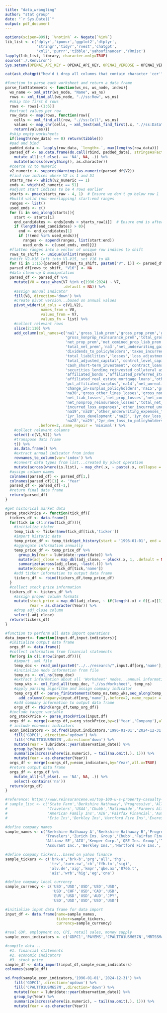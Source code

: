 ```yaml
---
title: "data_wrangling"
author: "stat group"
date: "`r Sys.Date()`"
output: pdf_document
---
```


```r
options(scipen=999); `%notin%` <- Negate(`%in%`)
lib_list <- c('dplyr','ipumsr','ggplot2','dtplyr',
              'stringr','tidyr','rvest','chatgpt',
              'xml2','purrr','tibble','yahoofinancer','YRmisc')
lapply(lib_list, library, character.only=TRUE)
source('./.Renviron')
Sys.setenv(OPENAI_API_KEY = OPENAI_API_KEY, OPENAI_VERBOSE = OPENAI_VERBOSE)
```

```r
cat(ask_chatgpt("how'd i drop all columns that contain character 'cer'"))
```

```r
#function to parse each worksheet and return a data frame
parse_finStatements <- function(ws_ns, ws_node, index){
  ws_name <- xml_attr(ws_node, "Name", ws_ns)
  rows <- xml_find_all(ws_node, ".//ss:Row", ws_ns)
  #skip the first 6 rows
  rows <- rows[-(1:6)]
  #extract values per row
  row_data <- map(rows, function(row){
    cells <- xml_find_all(row, ".//ss:Cell", ws_ns)
    values <- map_chr(cells, ~ xml_text(xml_find_first(.x, ".//ss:Data", ws_ns)))
    return(values)})
  #skip empty worksheets
  if(length(row_data) == 0) return(tibble())  
  #pad and bind
  padded_data <- lapply(row_data, `length<-`, max(lengths(row_data)))
  parsed_df <- as.data.frame(do.call(rbind, padded_data), stringsAsFactors = FALSE) %>%
    mutate_all(~if_else(. == 'NA', NA, .)) %>%
    mutate(across(everything(), as.character))
  #coerce V2 to numeric
  v2_numeric <- suppressWarnings(as.numeric(parsed_df$V2))
  #find row indices where V2 is 1 and 51
  starts_raw <- which(v2_numeric == 1)
  ends <- which(v2_numeric == 51)
  #adjust start indices to be 4 rows earlier
  starts <- pmax(starts_raw - 4, 1)  # Ensure we don't go below row 1
  #build valid (non-overlapping) start:end ranges
  ranges <- list()
  used_ends <- c()
  for (i in seq_along(starts)){
    start <- starts[i]
    end_candidates <- ends[ends > starts_raw[i]]  # Ensure end is after raw "1"
    if (length(end_candidates) > 0){
      end <- end_candidates[1]
      if (!(end %in% used_ends)){
        ranges <- append(ranges, list(start:end))
        used_ends <- c(used_ends, end)}}}
  #flatten ranges into a vector of unique row indices to shift
  rows_to_shift <- unique(unlist(ranges))
  #shift V2–V16 left into V1–V15, set V16 to NA
  for (i in 1:15){parsed_df[rows_to_shift, paste0("V", i)] <- parsed_df[rows_to_shift, paste0("V", i + 1)]}
  parsed_df[rows_to_shift, "V16"] <- NA
  #data clean-up & manipulation
  parsed_df <- parsed_df %>%
    mutate(V8 = case_when(V7 %in% c(1996:2024) ~ V7,
                          .default = NA)) %>%
    #assign annual indicator
    fill(V8,.direction='down') %>%
    #create pivot version...based on annual values
    pivot_wider(id_cols = c(V1,V2),
                names_from = V8,
                values_from = V7,
                values_fn = list) %>%
    #collect relevant rows
    slice(2:110) %>%
    add_column(col_names=c('na1','gross_liab_prem','gross_prop_prem','gross_comined_prop_liab_prem','gross_other_lines_prem',
                           'gross_nonprop_reinsurance_prem','total_gross_prem','na2','net_liab_prem',
                           'net_prop_prem','net_comined_prop_liab_prem','net_other_lines_prem','net_nonprop_reinsurance_prem',
                           'total_net_prem','na3','net_underwriting_gain','net_investment_gain','total_other_income',
                           'dividends_to_policyholders','taxes_incurred','net_income','na4','total_assets','na5','prem_incourse','prem_deferred','prem_accured',
                           'total_liabilities','losses','loss_adjustment_expenses','unearned_prem','capital_paid_up','policyholders_surplus','na6','net_cash_from_operations','na7',
                           'total_adjusted_capital','control_level_capital','na8','na9','na10','bonds','stocks','real_estate_mortgage_loans','real_estate',
                           'cash_short-term_investment','contract_loans','derivatives','other_invested_assets','receivable_securities',
                           'securities_lending_reinvested_collateral_assets','agg_write-ins','cash_invested_assets','na11',
                           'affiliated_bonds','affiliated_preferred_stocks','affiliated_common_stocks','na12','affiliated_short-term_investments',
                           'affiliated_real_estate_mortgage_loans','other_affiliated','total_affiliated','total_in-parent_investment','na13',
                           'pct_affiliated_surplus','na14','net_unrealized_capital','divdends_to_stockholders',
                           'change_in-surplus_policyholders','na15','gross_liab_losses','gross_prop_losses','gross_comined_prop_liab_losses',
                           'na30','gross_other_lines_losses','gross_nonprop_reinsurance_losses','total_losses','na16',
                           'net_liab_losses','net_prop_losses','net_comined_prop_liab_losses','net_other_lines_losses',
                           'net_nonprop_reinsurance_losses','total_net_losses','na17','na18','earned_prem','incurred_losses',
                           'incurred_loss_expenses','other_incurred_underwriting_expenses','net_underwriting_gain',
                           'na19','na20','other_underwriting_expenses_to_net_prem','na21','loss_ratio','na22','net_prem_to_policyholder_surplus','na23','na24',
                           '1yr_loss_development','na25','1yr_dev_loss_to_policyholders_surplus','na26','na27','2yr_loss_development',
                           'na28','na29','2yr_dev_loss_to_policyholders_surplus'),
               .before=2,.name_repair = 'minimal') %>%
    #collect relevant columns
    select(-c(V1,V2)) %>%
    #transpose data frame
    t() %>%
    as.data.frame() %>%
    #extract annual indicator from index
    rownames_to_column(var='index') %>%
    #convert data types from list...created by pivot operation
    mutate(across(where(is.list), ~ map_chr(.x, ~ paste(.x, collapse = ", "))))
  #assign column names
  colnames(parsed_df) <- parsed_df[1,]
  colnames(parsed_df)[1] <- 'Year'
  parsed_df <- parsed_df[-1,]
  #return final data frame
  return(parsed_df)
}
```

```r
#get historical market data
parse_stockPrice <- function(tick_df){
  tickers_df <- data.frame()
  for(tick in c(1:nrow(tick_df))){
    #initialize ticker
    temp_tick <- Ticker$new(tick_df[tick,'ticker'])
    #import historic data
    temp_price_df <- temp_tick$get_history(start = '1996-01-01', end = '2024-12-31', interval = '1d')[,c(1,7)]
    #aggregate information annually
    temp_price_df <- temp_price_df %>%
      group_by(Year = lubridate::year(date)) %>%
      mutate(adj_close = map_dbl(adj_close, ~ pluck(.x, 1, .default = NA_real_))) %>%
      summarize(across(adj_close, ~last(.))) %>%
      mutate(Company = tick_df[tick,'name'])
    #add ticker information to output data frame
    tickers_df <- rbind(tickers_df,temp_price_df)
  }
  #collect stock price information
  tickers_df <- tickers_df %>%
    #assign proper column formats
    mutate(stock_price = map_dbl(adj_close, ~ if(length(.x) > 0){.x[[1]]}else{NA_real_}),
           Year = as.character(Year)) %>%
    #drop adj_close column
    select(-adj_close)
  return(tickers_df)
}
```

```r
#function to perform all data import operations
data_import<- function(input.df,input.indicators){
  #initialize output data frame
  orgs_df <- data.frame()
  #collect information from financial statements
  for(org in c(1:nrow(input.df))){
    #import .xml file
    temp_doc <- read_xml(paste0("../../research/",input.df[org,'name'],".xml"))
    #initialize node information from file
    temp_ns <- xml_ns(temp_doc)
    #extract information about all 'Worksheet' nodes...annual information
    temp_wks <- xml_find_all(temp_doc, ".//ss:Worksheet", temp_ns)
    #apply parsing algorithm and assign company indicator
    temp_org_df <- parse_finStatements(temp_ns,temp_wks,seq_along(temp_wks)) %>%
      add_column(Company=input.df[org,'name'],.before=2,.name_repair = 'minimal')
    #add company information to output data frame
    orgs_df <- rbind(orgs_df,temp_org_df)}
  #include target variable
  org_stockPrice <- parse_stockPrice(input.df)
  orgs_df <- merge(x=orgs_df,y=org_stockPrice,by=c('Year','Company'),all.x=TRUE)
  # include economic indicators
  econ_indicators <- xd.fred(input.indicators,'1996-01-01','2024-12-31') %>%
    fill('GDPC1',.direction='updown') %>%
    fill('CPALTT01USM657N',.direction='down') %>%
    mutate(Year = lubridate::year(observation_date)) %>%
    group_by(Year) %>%
    summarize(across(where(is.numeric), ~ tail(na.omit(.), 1))) %>%
    mutate(Year = as.character(Year))
  orgs_df <- merge(x=orgs_df,y=econ_indicators,by='Year',all.x=TRUE)
  #return output data frame
  orgs_df <- orgs_df %>%
    mutate_all(~if_else(. == 'NA', NA, .)) %>%
    select(-contains('na'))
  return(orgs_df)
}
```

```r
#reference: https://www.reinsurancene.ws/top-100-u-s-property-casualty-insurance-companies/
# sample_list <- c('State Farm','Berkshire Hathaway','Progressive','Allstate','Liberty Mutual',
#                  'Travelers','USAA','Chubb','Nationwide','Farmers Alliance',
#                  'American Family Ins','AIG','Fairfax Financial','Auto-Owners Ins','Tokio Marine',
#                  'Erie Ins','Berkley Ins','Hartford Fire Ins','Everest Re','CNA')

#define company names
sample_names <- c('Berkshire Hathaway A','Berkshire Hathaway B','Progressive','Allstate','Hanover Ins. Group',
                  'Travelers','Zurich Ins. Group','Chubb','Fairfax Financial','Selective Ins. Group',
                  'Allianz SE','AIG','Kemper Corp.','QBE Ins. Group','Tokio Marine',
                  'Assurant Inc.','Berkley Ins.','Hartford Fire Ins.','Everest Re.','CNA')

#define company tickers...based on yahoo finance
sample_tickers <- c('brk-a','brk-b','prg','all','thg',
                    'trv','zurn.sw','cb','ffh.to','sigi',
                    'alv.de','aig','kmpr','qbe.ax','8766.t',
                    'aiz','wrb','hig','eg','cna')

#define company local currency
sample_currency <- c('USD','USD','USD','USD','USD',
                     'USD','CHF','USD','CAD','USD',
                     'EUR','USD','USD','AUD','JPY',
                     'USD','USD','USD','USD','USD')

#initialize input data frame for data import
input_df <- data.frame(name=sample_names,
                       ticker=sample_tickers,
                       currency=sample_currency) 

#real GDP, employment no, CPI, retail sales, money supply
sample_econ_indicators <- c('GDPC1','PAYEMS','CPALTT01USM657N','MRTSSM44000USS','M2REAL')
```

```r
#compile data...
  #1. financial statements
  #2. economic indicators
  #3. stock price
sample_df <- data_import(input_df,sample_econ_indicators)
colnames(sample_df)
```

```r
xd.fred(sample_econ_indicators,'1996-01-01','2024-12-31') %>%
    fill('GDPC1',.direction='updown') %>%
    fill('CPALTT01USM657N',.direction='down') %>%
    mutate(Year = lubridate::year(observation_date)) %>%
    group_by(Year) %>%
    summarize(across(where(is.numeric), ~ tail(na.omit(.), 1))) %>%
    mutate(Year = as.character(Year))
```


